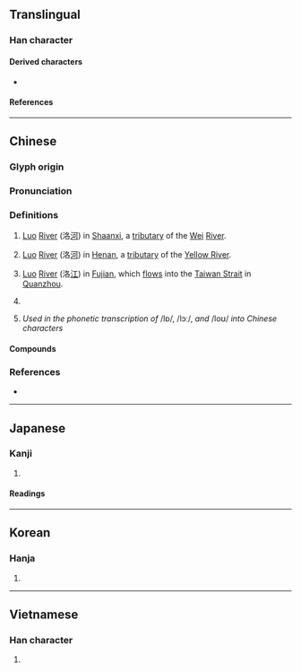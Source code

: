 {{character info/new}}
==Translingual==

===Han character===
{{Han char|rn=85|rad=水|as=06|sn=9|four=37164|canj=EHER|ids=⿰氵各}}

====Derived characters====
* {{l|mul|[[𠸪]], [[𪮔]], [[𪳅]], [[𫃶]], [[𪃕]], [[落]], [[𥯛]], [[𮢤]], [[𮦣]]}}

====References====
{{Han ref|kx=0620.150|dkj=17383|dj=1016.050|hdz=31614.040|uh=6D1B}}

----

==Chinese==
{{zh-forms}}

===Glyph origin===
{{Han etym}}

===Pronunciation===
{{zh-pron
|m=Luò
|c=lok3,lok6
|mn=Lo̍k/qz,xm,zz:Lo̍h
|mn_note=Lo̍k - literary; Lo̍h - vernacular
|mc=y
|oc=y
|cat=pn
}}

===Definitions===
{{zh-hanzi}}

# {{lb|zh|geography}} [[Luo]] [[river|River]] (洛[[河]]) in [[Shaanxi]], a [[tributary]] of the [[Wei]] [[river|River]].
# {{lb|zh|geography}} [[Luo]] [[river|River]] (洛[[河]]) in [[Henan]], a [[tributary]] of the [[Yellow River]].
# {{lb|zh|geography}} [[Luo]] [[river|River]] (洛[[江]]) in [[Fujian]], which [[flow]]s into the [[Taiwan Strait]] in [[Quanzhou]].
# {{surname|lang=zh}}
# {{lb|zh|Mainland}} ''Used in the phonetic transcription of'' /lɒ/, /lɔː/, ''and'' /loʊ/ ''into Chinese characters''

====Compounds====
{{zh-der|愛洛娜|京洛|努庫阿洛法|巫山洛浦|伊洛|河洛|瞻彼洛矣|洛梅|洛伊盆地|洛可可|洛桑公約|洛林|海洛因|洛陽|洛桑會議|摩洛哥|洛京|洛神賦|果洛|洛桑|洛巴|洛陽紙貴|特洛伊城|濂洛關閩|洛杉磯|洛陽才子|洛神葵|洛書|洛浦宓妃|洛黨|洛閩之學|洛神|洛次|洛東江|洛伯|河圖洛書|洛陽橋|洛水|洛學|費洛蒙|西洛可風}}

===References===
* {{R:yue:mfccd}}

----

==Japanese==

===Kanji===
{{ja-kanji|grade=|rs=水06}}

# {{defn|lang=ja|sort=水06}}

====Readings====
{{ja-readings
|goon=らく
|kanon=らく
|kun=みやこ-, つら-なる, まとう
}}

----

==Korean==

===Hanja===
{{ko-hanja|hangeul=[[락]]>[[낙]]|eumhun=|rv=rak>nak|mr=rak>nak|y=lak>nak}}

# {{defn|lang=ko|sort=水06}}

----

==Vietnamese==

===Han character===
{{vi-hantu|[[rặc]], [[chua]], [[lạc]], [[lặng]]|rs=水06}}

# {{defn|lang=vi|sort=水06}}